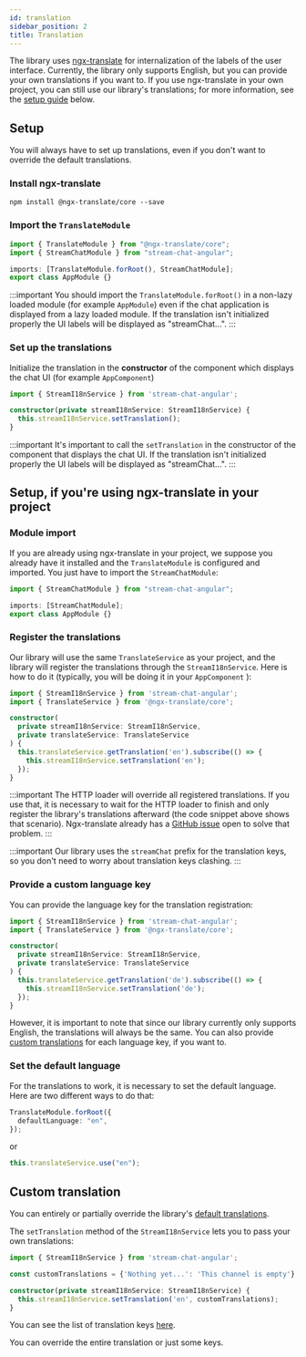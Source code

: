 ```yaml
---
id: translation
sidebar_position: 2
title: Translation
---
```


The library uses [ngx-translate](https://github.com/ngx-translate/core) for internalization of the labels of the user interface. Currently, the library only supports English, but you can provide your own translations if you want to. If you use ngx-translate in your own project, you can still use our library's translations; for more information, see the [setup guide](./translation.mdx/#set-up-the-translations) below.

## Setup

You will always have to set up translations, even if you don't want to override the default translations.

### Install ngx-translate

`npm install @ngx-translate/core --save`

### Import the `TranslateModule`

```typescript
import { TranslateModule } from "@ngx-translate/core";
import { StreamChatModule } from "stream-chat-angular";

imports: [TranslateModule.forRoot(), StreamChatModule];
export class AppModule {}
```

:::important
You should import the `TranslateModule.forRoot()` in a non-lazy loaded module (for example `AppModule`) even if the chat application is displayed from a lazy loaded module. If the translation isn't initialized properly the UI labels will be displayed as "streamChat...".
:::

### Set up the translations

Initialize the translation in the **constructor** of the component which displays the chat UI (for example `AppComponent`)

```typescript
import { StreamI18nService } from 'stream-chat-angular';

constructor(private streamI18nService: StreamI18nService) {
  this.streamI18nService.setTranslation();
}
```

:::important
It's important to call the `setTranslation` in the constructor of the component that displays the chat UI. If the translation isn't initialized properly the UI labels will be displayed as "streamChat...".
:::

## Setup, if you're using ngx-translate in your project

### Module import

If you are already using ngx-translate in your project, we suppose you already have it installed and the `TranslateModule` is configured and imported. You just have to import the `StreamChatModule`:

```typescript
import { StreamChatModule } from "stream-chat-angular";

imports: [StreamChatModule];
export class AppModule {}
```

### Register the translations

Our library will use the same `TranslateService` as your project, and the library will register the translations through the `StreamI18nService`. Here is how to do it (typically, you will be doing it in your `AppComponent`
):

```typescript
import { StreamI18nService } from 'stream-chat-angular';
import { TranslateService } from '@ngx-translate/core';

constructor(
  private streamI18nService: StreamI18nService,
  private translateService: TranslateService
) {
  this.translateService.getTranslation('en').subscribe(() => {
    this.streamI18nService.setTranslation('en');
  });
}
```

:::important
The HTTP loader will override all registered translations. If you use that, it is necessary to wait for the HTTP loader to finish and only register the library's translations afterward (the code snippet above shows that scenario). Ngx-translate already has a [GitHub issue](https://github.com/ngx-translate/http-loader/issues/6#issuecomment-372118792) open to solve that problem.
:::

:::important
Our library uses the `streamChat` prefix for the translation keys, so you don't need to worry about translation keys clashing.
:::

### Provide a custom language key

You can provide the language key for the translation registration:

```typescript
import { StreamI18nService } from 'stream-chat-angular';
import { TranslateService } from '@ngx-translate/core';

constructor(
  private streamI18nService: StreamI18nService,
  private translateService: TranslateService
) {
  this.translateService.getTranslation('de').subscribe(() => {
    this.streamI18nService.setTranslation('de');
  });
}
```

However, it is important to note that since our library currently only supports English, the translations will always be the same. You can also provide [custom translations](./translation.mdx/#custom-translation) for each language key, if you want to.

### Set the default language

For the translations to work, it is necessary to set the default language. Here are two different ways to do that:

```typescript
TranslateModule.forRoot({
  defaultLanguage: "en",
});
```

or

```typescript
this.translateService.use("en");
```

## Custom translation

You can entirely or partially override the library's [default translations](https://github.com/GetStream/stream-chat-angular/blob/master/projects/stream-chat-angular/src/assets/i18n/en.ts).

The `setTranslation` method of the `StreamI18nService` lets you to pass your own translations:

```typescript
import { StreamI18nService } from 'stream-chat-angular';

const customTranslations = {'Nothing yet...': 'This channel is empty'};

constructor(private streamI18nService: StreamI18nService) {
  this.streamI18nService.setTranslation('en', customTranslations);
}
```

You can see the list of translation keys [here](https://github.com/GetStream/stream-chat-angular/blob/master/projects/stream-chat-angular/src/assets/i18n/en.ts).

You can override the entire translation or just some keys.
